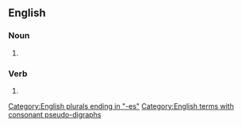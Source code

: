{{also|cross-hatches}}
==English==

===Noun===
{{head|en|noun form}}

# {{plural of|crosshatch|lang=en}}

===Verb===
{{head|en|verb form}}

# {{en-third-person singular of|crosshatch}}

[[Category:English plurals ending in "-es"]]
[[Category:English terms with consonant pseudo-digraphs]]
